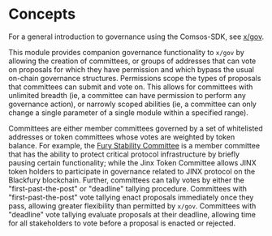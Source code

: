 

# Concepts

For a general introduction to governance using the Comsos-SDK, see [x/gov](https://github.com/cosmos/cosmos-sdk/blob/v0.38.3/x/gov/spec/01_concepts.md).

This module provides companion governance functionality to `x/gov` by allowing the creation of committees, or groups of addresses that can vote on proposals for which they have permission and which bypass the usual on-chain governance structures. Permissions scope the types of proposals that committees can submit and vote on. This allows for committees with unlimited breadth (ie, a committee can have permission to perform any governance action), or narrowly scoped abilities (ie, a committee can only change a single parameter of a single module within a specified range).

Committees are either member committees governed by a set of whitelisted addresses or token committees whose votes are weighted by token balance. For example, the [Fury Stability Committee](https://medium.com/four4two/fury-improves-governance-enabling-faster-response-to-volatile-markets-2d0fff6e5fa9) is a member committee that has the ability to protect critical protocol infrastructure by briefly pausing certain functionality; while the Jinx Token Committee allows JINX token holders to participate in governance related to JINX protocol on the Blackfury blockchain. Further, committees can tally votes by either the "first-past-the-post" or "deadline" tallying procedure. Committees with "first-past-the-post" vote tallying enact proposals immediately once they pass, allowing greater flexibility than permitted by `x/gov`. Committees with "deadline" vote tallying evaluate proposals at their deadline, allowing time for all stakeholders to vote before a proposal is enacted or rejected.


